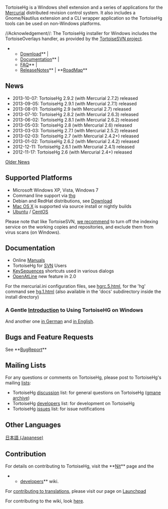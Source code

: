 ﻿{{http://tortoisehg.bitbucket.org/css/img/logo.png|}}


TortoiseHg is a Windows shell extension and a series of applications for
the [[http://mercurial.selenic.com|Mercurial]] distributed
revision control system. It also includes a Gnome/Nautilus extension and a CLI
wrapper application so the TortoiseHg tools can be used on non-Windows
platforms.

//Acknowledgement//: The TortoiseHg installer for Windows includes the TortoiseOverlays handler, as provided by the [[http://tortoisesvn.net|TortoiseSVN project]].

**[[http://tortoisehg.bitbucket.org/download/index.html|Download]]** | 
**[[http://tortoisehg.bitbucket.org/docs.html|Documentation]]** |
**[[http://tortoisehg.bitbucket.org/manual/2.9/faq.html|FAQ]]** |
**[[ReleaseNotes]]** |  **[[RoadMap]]**

== News ==

* 2013-10-07: TortoiseHg 2.9.2 (with Mercurial 2.7.2) released
* 2013-09-05: TortoiseHg 2.9.1 (with Mercurial 2.7.1) released
* 2013-08-01: TortoiseHg 2.9 (with Mercurial 2.7) released
* 2013-07-10: TortoiseHg 2.8.2 (with Mercurial 2.6.3) released
* 2013-06-02: TortoiseHg 2.8.1 (with Mercurial 2.6.2) released
* 2013-05-03: TortoiseHg 2.8 (with Mercurial 2.6) released
* 2013-03-03: TortoiseHg 2.7.1 (with Mercurial 2.5.2) released
* 2013-02-03: TortoiseHg 2.7 (with Mercurial 2.4.2+) released
* 2013-01-02: TortoiseHg 2.6.2 (with Mercurial 2.4.2) released
* 2012-12-11: TortoiseHg 2.6.1 (with Mercurial 2.4.1) released
* 2012-11-17: TortoiseHg 2.6 (with Mercurial 2.4+) released

[[OldNews|Older News]]


== Supported Platforms ==

* Microsoft Windows XP, Vista, Windows 7
* Command line support via [[thg]]
* Debian and RedHat distributions, see [[http://tortoisehg.bitbucket.org/download/index.html|Download]]
* [[developers/MacOSX|Mac OS X]] is supported via source install or nightly builds
* [[Ubuntu]] / [[CentOS]]

Please note that like TortoiseSVN, [[http://www.selenic.com/pipermail/mercurial/2010-January/029680.html|we recommend]] to turn off the indexing service on the working copies and repositories, and exclude them from virus scans (on Windows).

== Documentation ==

* Online [[http://tortoisehg.bitbucket.org/docs.html|Manuals]]
* TortoiseHg for [[SVN]] Users
* [[KeySequences]] shortcuts used in various dialogs
* [[OpenAtLine]] new feature in 2.0

For the mercurial.ini configuration files, see [[http://www.selenic.com/mercurial/hgrc.5.html|hgrc.5.html]], for the 'hg' command see [[http://www.selenic.com/mercurial/hg.1.html|hg.1.html]]
(also available in the 'docs' subdirectory inside the install directory)

=== A Gentle [[http://tortoisehg.bitbucket.org/manual/2.3/quick.html|Introduction]] to Using TortoiseHG on Windows ===

And another one [[http://draketo.de/licht/freie-software/mercurial/kurze-einf-hrung-mercurial-und-tortoisehg|in German]] and [[http://draketo.de/light/english/mercurial/short-introduction-mercurial-tortoisehg|in English]]. 

== Bugs and Feature Requests ==

See **[[BugReport]]**

== Mailing Lists ==

For any questions or comments on TortoiseHg, please post to TortoiseHg's mailing [[http://sourceforge.net/mail/?group_id=199155|lists]]:

* TortoiseHg [[https://lists.sourceforge.net/lists/listinfo/tortoisehg-discuss|discussion]] list: for general questions on TortoiseHg ([[http://news.gmane.org/gmane.comp.version-control.mercurial.tortoisehg.user|gmane archive]])
* TortoiseHg [[http://groups.google.com/group/thg-dev|developers]] list: for development on TortoiseHg
* TortoiseHg [[https://lists.sourceforge.net/lists/listinfo/tortoisehg-issues|issues]] list: for issue notifications

== Other Languages ==

[[http://bitbucket.org/mercurialjp/thg-ja/wiki/Home|日本語 (Japanese)]]

== Contribution ==

For details on contributing to TortoiseHg, visit the **[[Nit]]** page and the
**[[developers/Home|developers]]** wiki.

For [[developers/Translation|contributing to translations]], please visit our page on [[https://translations.launchpad.net/tortoisehg|Launchpad]]

For contributing to the wiki, look [[wiki|here]].
